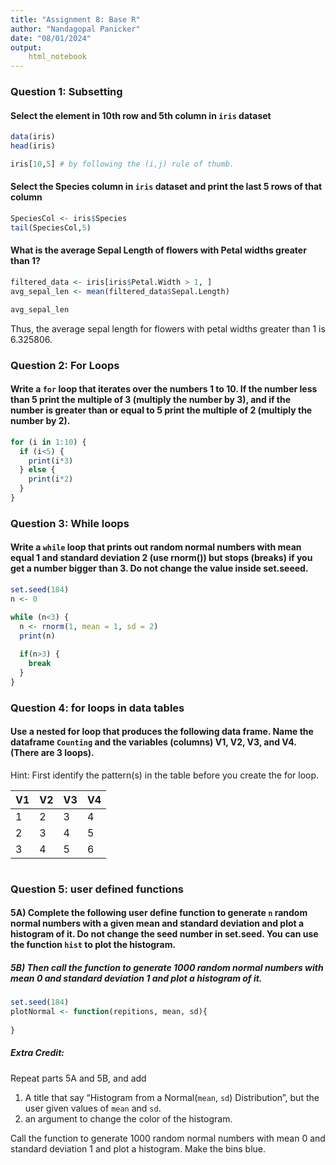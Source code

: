 ```yaml
---
title: "Assignment 8: Base R"
author: "Nandagopal Panicker"
date: "08/01/2024"
output: 
    html_notebook
---
```


### Question 1: Subsetting

#### Select the element in 10th row and 5th column in `iris` dataset

```r
data(iris)
head(iris)
```
```r
iris[10,5] # by following the (i,j) rule of thumb.
```


#### Select the Species column in `iris` dataset and print the last 5 rows of that column
```r
SpeciesCol <- iris$Species
tail(SpeciesCol,5)

```


#### What is the average Sepal Length of flowers with Petal widths greater than 1? 

```r
filtered_data <- iris[iris$Petal.Width > 1, ]
avg_sepal_len <- mean(filtered_data$Sepal.Length)

avg_sepal_len
```
Thus, the average sepal length for flowers with petal widths greater than 1 is 6.325806.


### Question 2: For Loops

#### Write a `for` loop that iterates over the numbers 1 to 10. If the number less than 5 print the multiple of 3 (multiply the number by 3), and if the number is greater than or equal to 5 print the multiple of 2 (multiply the number by 2). 

```r
for (i in 1:10) {
  if (i<5) {
    print(i*3)
  } else {
    print(i*2)
  }
}

```

### Question 3: While loops

#### Write a `while` loop that prints out random normal numbers with mean equal 1 and standard deviation 2 (use rnorm()) but stops (breaks) if you get a number bigger than 3. Do not change the value inside set.seeed.
```r
set.seed(184)
n <- 0

while (n<3) {
  n <- rnorm(1, mean = 1, sd = 2)
  print(n)
  
  if(n>3) {
    break
  }
}


```

### Question 4: for loops in data tables

#### Use a nested for loop that produces the following data frame. Name the dataframe  `Counting` and the variables (columns)  V1, V2, V3, and V4.  (There are 3 loops). 

Hint: First identify the pattern(s) in the table before you create the for loop.

| V1 | V2 | V3 | V4 |  
|:-- |:-- |:-- |:-- |
| 1 | 2 | 3 | 4 |  
| 2 | 3 | 4 | 5 |  
| 3 | 4 | 5 | 6 |  

```r

```

### Question 5: user defined functions

#### 5A) Complete the following user define function to generate `n` random normal numbers with a given mean and standard deviation and plot a histogram of it. Do not change  the seed number in set.seed. You can use the function `hist` to plot the histogram.  

##### 5B) Then call the function to generate 1000 random normal numbers with mean 0 and standard deviation 1 and plot a histogram of it.

```r
set.seed(184)
plotNormal <- function(repitions, mean, sd){
  
}


```

##### Extra Credit: 

Repeat parts 5A and 5B, and add 

1. A title that say "Histogram from a Normal(`mean`, `sd`) Distribution", but the user given values of `mean` and `sd`.
2. an argument to change the color of the histogram.  

Call the function to generate 1000 random normal numbers with mean 0 and standard deviation 1 and plot a histogram. Make the bins blue.

```r



```
